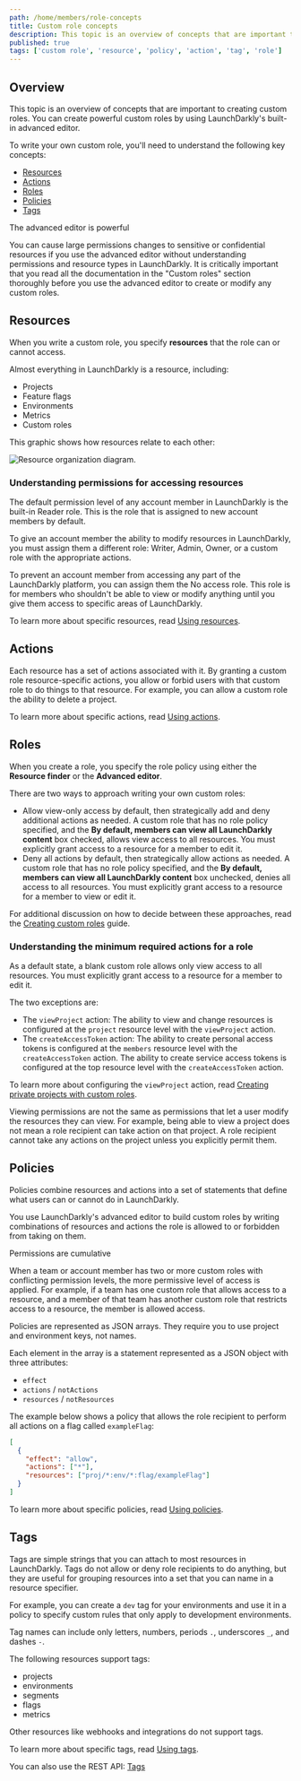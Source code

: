 ```yaml
---
path: /home/members/role-concepts
title: Custom role concepts
description: This topic is an overview of concepts that are important to creating custom roles.
published: true
tags: ['custom role', 'resource', 'policy', 'action', 'tag', 'role']
---
```


## Overview

This topic is an overview of concepts that are important to creating custom roles. You can create powerful custom roles by using LaunchDarkly's built-in advanced editor.

To write your own custom role, you'll need to understand the following key concepts:

* [Resources](#resources)
* [Actions](#actions)
* [Roles](#roles)
* [Policies](#policies)
* [Tags](#tags)

<Callout intent="alert">
<CalloutTitle>The advanced editor is powerful</CalloutTitle>
<CalloutDescription>

You can cause large permissions changes to sensitive or confidential resources if you use the advanced editor without understanding permissions and resource types in LaunchDarkly. It is critically important that you read all the documentation in the "Custom roles" section thoroughly before you use the advanced editor to create or modify any custom roles.

</CalloutDescription>
</Callout>

## Resources

When you write a custom role, you specify **resources** that the role can or cannot access.

Almost everything in LaunchDarkly is a resource, including:

- Projects
- Feature flags
- Environments
- Metrics
- Custom roles

This graphic shows how resources relate to each other:

![Resource organization diagram.](resource-organization.png)

### Understanding permissions for accessing resources

The default permission level of any account member in LaunchDarkly is the built-in Reader role. This is the role that is assigned to new account members by default.

To give an account member the ability to modify resources in LaunchDarkly, you must assign them a different role: Writer, Admin, Owner, or a custom role with the appropriate actions.

To prevent an account member from accessing any part of the LaunchDarkly platform, you can assign them the No access role. This role is for members who shouldn't be able to view or modify anything until you give them access to specific areas of LaunchDarkly.

To learn more about specific resources, read [Using resources](/home/members/role-resources).

## Actions

Each resource has a set of actions associated with it. By granting a custom role resource-specific actions, you allow or forbid users with that custom role to do things to that resource. For example, you can allow a custom role the ability to delete a project.

To learn more about specific actions, read [Using actions](/home/members/role-actions).

## Roles

When you create a role, you specify the role policy using either the **Resource finder** or the **Advanced editor**.

There are two ways to approach writing your own custom roles:

- Allow view-only access by default, then strategically add and deny additional actions as needed. A custom role that has no role policy specified, and the **By default, members can view all LaunchDarkly content** box checked, allows view access to all resources. You must explicitly grant access to a resource for a member to edit it.
- Deny all actions by default, then strategically allow actions as needed. A custom role that has no role policy specified, and the **By default, members can view all LaunchDarkly content** box unchecked, denies all access to all resources. You must explicitly grant access to a resource for a member to view or edit it.

For additional discussion on how to decide between these approaches, read the [Creating custom roles](/guides/teams-roles/custom-roles) guide.

### Understanding the minimum required actions for a role

As a default state, a blank custom role allows only view access to all resources. You must explicitly grant access to a resource for a member to edit it.

The two exceptions are:
- The `viewProject` action: The ability to view and change resources is configured at the `project` resource level with the `viewProject` action.
- The `createAccessToken` action: The ability to create personal access tokens is configured at the `members` resource level with the `createAccessToken` action. The ability to create service access tokens is configured at the top resource level with the `createAccessToken` action.

To learn more about configuring the `viewProject` action, read [Creating private projects with custom roles](/home/organize/private-projects).

Viewing permissions are not the same as permissions that let a user modify the resources they can view. For example, being able to view a project does not mean a role recipient can take action on that project. A role recipient cannot take any actions on the project unless you explicitly permit them.

## Policies

Policies combine resources and actions into a set of statements that define what users can or cannot do in LaunchDarkly.

You use LaunchDarkly's advanced editor to build custom roles by writing combinations of resources and actions the role is allowed to or forbidden from taking on them.

<Callout intent="alert">
<CalloutTitle>Permissions are cumulative</CalloutTitle>
<CalloutDescription>

When a team or account member has two or more custom roles with conflicting permission levels, the more permissive level of access is applied. For example, if a team has one custom role that allows access to a resource, and a member of that team has another custom role that restricts access to a resource, the member is allowed access.

</CalloutDescription>
</Callout>

Policies are represented as JSON arrays. They require you to use project and environment keys, not names.

Each element in the array is a statement represented as a JSON object with three attributes:

* `effect`
* `actions` / `notActions`
* `resources` / `notResources`

The example below shows a policy that allows the role recipient to perform all actions on a flag called `exampleFlag`:

<CodeSample>
<CSTab label="Policy">

```json
[
  {
    "effect": "allow",
    "actions": ["*"],
    "resources": ["proj/*:env/*:flag/exampleFlag"]
  }
]
```

</CSTab>
</CodeSample>

To learn more about specific policies, read [Using policies](/home/members/role-policies).

## Tags

Tags are simple strings that you can attach to most resources in LaunchDarkly. Tags do not allow or deny role recipients to do anything, but they are useful for grouping resources into a set that you can name in a resource specifier.

For example, you can create a `dev` tag for your environments and use it in a policy to specify custom rules that only apply to development environments.

Tag names can include only letters, numbers, periods `.`, underscores `_`, and dashes `-`.

The following resources support tags:

- projects
- environments
- segments
- flags
- metrics

Other resources like webhooks and integrations do not support tags.

To learn more about specific tags, read [Using tags](/home/members/role-tags).

<LearnMore>

You can also use the REST API: [Tags](https://apidocs.launchdarkly.com/tag/Tags/)

</LearnMore>
